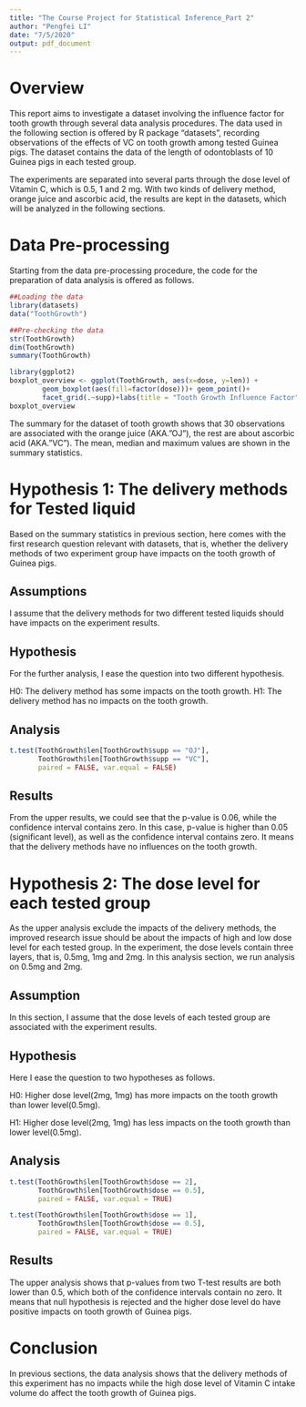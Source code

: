 ```yaml
---
title: "The Course Project for Statistical Inference_Part 2"
author: "Pengfei LI"
date: "7/5/2020"
output: pdf_document
---
```


# Overview

This report aims to investigate a dataset involving the influence factor for tooth growth through several data analysis procedures. The data used in the following section is offered by R package "datasets", recording observations of the effects of VC on tooth growth among tested Guinea pigs. The dataset contains the data of the length of odontoblasts of 10 Guinea pigs in each tested group. 

The experiments are separated into several parts through the dose level of Vitamin C, which is 0.5, 1 and 2 mg. With two kinds of delivery method, orange juice and ascorbic acid, the results are kept in the datasets, which will be analyzed in the following sections.

# Data Pre-processing

Starting from the data pre-processing procedure, the code for the preparation of data analysis is offered as follows.

```r
##Loading the data
library(datasets)
data("ToothGrowth")

##Pre-checking the data
str(ToothGrowth)
dim(ToothGrowth)
summary(ToothGrowth)

library(ggplot2)
boxplot_overview <- ggplot(ToothGrowth, aes(x=dose, y=len)) + 
        geom_boxplot(aes(fill=factor(dose)))+ geom_point()+ 
        facet_grid(.~supp)+labs(title = "Tooth Growth Influence Factor",x="Dose in miligrams",y="Tooth length")
boxplot_overview 
```
The summary for the dataset of tooth growth shows that 30 observations are associated with the orange juice (AKA."OJ"), the rest are about ascorbic acid (AKA."VC"). The mean, median and maximum values are shown in the summary statistics.

# Hypothesis 1: The delivery methods for Tested liquid

Based on the summary statistics in previous section, here comes with the first research question relevant with datasets, that is, whether the delivery methods of two experiment group have impacts on the tooth growth of Guinea pigs. 

## Assumptions

I assume that the delivery methods for two different tested liquids should have impacts on the experiment results.


## Hypothesis

For the further analysis, I ease the question into two different hypothesis.

H0: The delivery method has some impacts on the tooth growth.
H1: The delivery method has no impacts on the tooth growth.

## Analysis

```r
t.test(ToothGrowth$len[ToothGrowth$supp == "OJ"], 
       ToothGrowth$len[ToothGrowth$supp == "VC"], 
       paired = FALSE, var.equal = FALSE)

```

## Results

From the upper results, we could see that the p-value is 0.06, while the confidence interval contains zero. In this case, p-value is higher than 0.05 (significant level), as well as the confidence interval contains zero. It means that the delivery methods have no influences on the tooth growth.


# Hypothesis 2: The dose level for each tested group

As the upper analysis exclude the impacts of the delivery methods, the improved research issue should be about the impacts of high and low dose level for each tested group. In the experiment, the dose levels contain three layers, that is, 0.5mg, 1mg and 2mg. In this analysis section, we run analysis on 0.5mg and 2mg. 

## Assumption

In this section, I assume that the dose levels of each tested group are associated with the experiment results. 

## Hypothesis

Here I ease the question to two hypotheses as follows.

H0: Higher dose level(2mg, 1mg) has more impacts on the tooth growth than lower level(0.5mg).

H1: Higher dose level(2mg, 1mg) has less impacts on the tooth growth than lower level(0.5mg).

## Analysis 

```r
t.test(ToothGrowth$len[ToothGrowth$dose == 2], 
       ToothGrowth$len[ToothGrowth$dose == 0.5], 
       paired = FALSE, var.equal = TRUE)
```

```r
t.test(ToothGrowth$len[ToothGrowth$dose == 1], 
       ToothGrowth$len[ToothGrowth$dose == 0.5], 
       paired = FALSE, var.equal = TRUE)
```

## Results

The upper analysis shows that p-values from two T-test results are both lower than 0.5, which both of the confidence intervals contain no zero. It means that null hypothesis is rejected and the higher dose level do have positive impacts on tooth growth of Guinea pigs.


# Conclusion

In previous sections, the data analysis shows that the delivery methods of this experiment has no impacts while the high dose level of Vitamin C intake volume do affect the tooth growth of Guinea pigs.